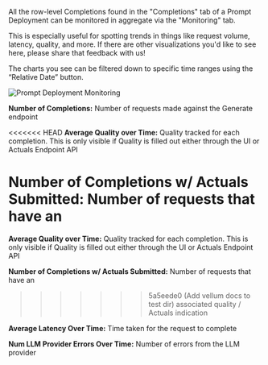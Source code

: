 All the row-level Completions found in the "Completions" tab of a Prompt Deployment can
be monitored in aggregate via the "Monitoring" tab.

This is especially useful for spotting trends in things like request volume, latency,
quality, and more. If there are other visualizations you'd like to see here, please share that feedback with us!

The charts you see can be filtered down to specific time ranges using the “Relative Date” button.

![Prompt Deployment Monitoring](https://storage.googleapis.com/vellum-public/help-docs/prompt_deployment_monitoring.png)

**Number of Completions:** Number of requests made against the Generate endpoint

<<<<<<< HEAD
**Average Quality over Time:** Quality tracked for each completion. This is only
visible if Quality is filled out either through the UI or Actuals Endpoint API

**Number of Completions w/ Actuals Submitted:** Number of requests that have an
=======
**Average Quality over Time:** Quality tracked for each completion. This is only 
visible if Quality is filled out either through the UI or Actuals Endpoint API

**Number of Completions w/ Actuals Submitted:** Number of requests that have an 
>>>>>>> 5a5eede0 (Add vellum docs to test dir)
associated quality / Actuals indication

**Average Latency Over Time:** Time taken for the request to complete

**Num LLM Provider Errors Over Time:** Number of errors from the LLM provider
